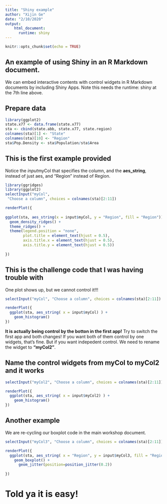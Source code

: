 ```yaml
---
title: "Shiny example"
author: "Xijin Ge"
date: "2/10/2020"
output: 
    html_document:
      runtime: shiny
---
```


```r
knitr::opts_chunk$set(echo = TRUE)
```

## An example of using Shiny in an R Markdown document.

We can embed interactive contents with control widgets in R Markdown documents by including Shiny Apps. Note this needs the runtime: shiny at the 7th line above.

## Prepare data
```r
library(ggplot2)
state.x77 <- data.frame(state.x77)   
sta <- cbind(state.abb, state.x77, state.region) 
colnames(sta)[1] <- "State"               
colnames(sta)[10] <- "Region"              
sta$Pop.Density <- sta$Population/sta$Area
```

## This is the first example provided

 Notice the $input$myCol that specifies the column, and the **aes_string**, instead of just aes, and "Region" instead of Region.

```r
library(ggridges)
library(ggplot2)
selectInput("myCol",
 "Choose a column", choices = colnames(sta)[2:11])

renderPlot({
  
ggplot(sta, aes_string(x = input$myCol, y = "Region", fill = "Region")) +
  geom_density_ridges() +
  theme_ridges() + 
  theme(legend.position = "none", 
        plot.title = element_text(hjust = 0.5),
        axis.title.x = element_text(hjust = 0.5), 
        axis.title.y = element_text(hjust = 0.5))
  
})
```

## This is the challenge code that I was having trouble with

One plot shows up, but we cannot control it!!!
```r
selectInput("myCol", "Choose a column", choices = colnames(sta)[2:11])

renderPlot({
  ggplot(sta, aes_string( x = input$myCol) ) + 
    geom_histogram()
})
```


**It is actually being control by the botton in the first app!** Try to switch the first app and both changes! 
If you want both of them control by one widgets, that's fine. But if you want indepedent control. We need to rename the widget to **"myCol2"**. 

## Name the control widgets from myCol to myCol2 and it works
```r
selectInput("myCol2", "Choose a column", choices = colnames(sta)[2:11])

renderPlot({
  ggplot(sta, aes_string( x = input$myCol2) ) + 
    geom_histogram()
})
```


## Another example
We are re-cycling our boxplot code in the main workshop document. 
```r
selectInput("myCol3", "Choose a column", choices = colnames(sta)[2:11])

renderPlot({
  ggplot(sta, aes_string( x = "Region", y = input$myCol3, fill = "Region") ) +
    geom_boxplot() +
      geom_jitter(position=position_jitter(0.2))
  
})
```



# Told ya it is easy!
